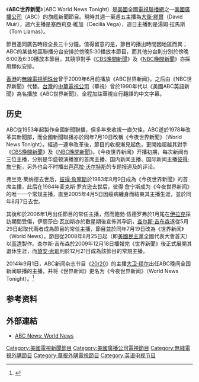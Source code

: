 {{电视节目信息框
| 顏色       =
| 名稱       = ABC今夜世界新闻
| 原名       = ABC World News Tonight
| 圖片       = ABC World News Tonight Logo 2015.jpg
| 圖說       = ABC世界新闻自2015年起的标志
| 類型       = [[新聞|新聞]]
| 原創       = 鲁恩·阿利奇
| 發展       = 
| 導演       = 
| 主持       = '''工作日：'''<br>[[大卫·缪尔|大卫·缪尔]]（2014至今）<br> '''周末：'''<br>汤姆·拉马斯（周日主播，2015至今）<br>塞西莉亚·维加（周六主播，2015至今）
| 演出       = 
| 配音       = 
| 旁白       = 
| 主題曲     = 
| 片頭曲     = 
| 片尾曲     =
| 作曲       = 
| 國家       = {{USA}}
| 地區       = 
| 語言       = [[英語|英語]]
| 季數       = 
| 系列數     = 
| 集數       = 
| 每集列表   = 
| 執行製片   =  迈克尔·科恩（2011–2014）<br>Almin Karamehmedovic（2014至今）<ref>{{cite news|title=Michael Corn Named Senior EP of GMA; Almin Karamehmedovic Named EP of World News|url=http://abcnews.go.com/blogs/headlines/2014/08/michael-corn-named-senior-ep-of-gma-almin-karamehmedovic-named-ep-of-world-news/|author=Alyssa Bernstein|work=ABC新闻|date=2014年8月26日|accessdate=2015年7月1日|archive-date=2015年7月1日|archive-url=https://web.archive.org/web/20150701192239/http://abcnews.go.com/blogs/headlines/2014/08/michael-corn-named-senior-ep-of-gma-almin-karamehmedovic-named-ep-of-world-news/|dead-url=no}}</ref>
| 製片人     = [[ABC新闻|美国广播公司新聞部]]
| 監製   = 
| 副製片人   = 
| 共同製片人 = 
| 編審       = 
| 剪輯       = 
| 外景       = 
| 機位       = [[多镜头模式|多镜头]]
| 每集長     = 15分钟（1948–1963）<br>30分钟（含广告）（1963至今）
| 頻道       = 
| 電視網     = [[美国广播公司|美国广播公司]]（ABC, American Brodcasting Company）
| 電視臺     = 
| 視頻制式   = [[480i|480i]]（[[4:3|4:3]] [[SDTV|SDTV]]）<br>（1953–2008）<br>480i（[[16:9|16:9]] SDTV）<br>（2008至今）<br>[[720p|720p]]/[[1080p|1080p]]（[[HDTV|HDTV]]）<br>（2008至今）<ref>{{cite news|title=Exclusive: World News Kicks Off HD Expansion at ABC — World News with Charles Gibson, Nightline to Begin Broadcasting in 720p HD Aug. 25|url=http://www.broadcastingcable.com/index.asp?layout=talkbackCommentsFull&talk_back_header_id=6551270&articleid=CA6589802|author=Glen Dickson|work=Broadcasting & Cable|date=2008年8月25日|accessdate=2015年7月1日|archive-date=2008年12月2日|archive-url=https://web.archive.org/web/20081202095405/http://www.broadcastingcable.com/index.asp?layout=talkbackCommentsFull&talk_back_header_id=6551270&articleid=CA6589802|dead-url=no}}</ref>
| 音頻制式   =
| 首播國家   = 
| 首播地區   = 
| 開始       = *John Charles Daly and the News（约翰·查尔斯·戴利新闻报道）（1953-1965）
*Peter Jennings with the News（彼特·詹宁斯新闻报道）（1965-1967）
*ABC News（ABC新闻）（1967-1970）
*ABC Evening News（ABC晚间新闻）（1970-1978）
*World News Tonight（今夜世界新闻）（1978-2006）
*World News（世界新闻）（2006-2009）
*ABC World News（ABC世界新闻）（2009-2014）
*ABC World News Tonight（今夜世界新闻）（2014
| 結束       = 今）
| 晚於       = 
| 早於       = 
}}
《'''ABC世界新聞'''》（ABC World News Tonight）是[[美國|美國]]全國[[電視聯播網|電視聯播網]]之一[[美國廣播公司|美國廣播公司]]（ABC）的旗艦新聞節目。現時其週一至週五主播為[[大衛·繆爾|大衛·繆爾]]（David Muir），週六主播是塞西莉亞·維加（Cecilia Vega），週日主播則是湯姆·拉馬斯（Tom Llamas）。

節目連同廣告時段全長三十分鐘。值得留意的是，節目的播出時間因地區而異；ABC的某些地區聯播分台安排於傍晚5:30播放本節目，而其他分台則分別於傍晚6:00及6:30播放本節目。其競爭對手《[[CBS晚間新聞|CBS晚間新聞]]》及《[[NBC晚間新聞|NBC晚間新聞]]》亦採用類似安排。

[[香港|香港]]的[[無線電視|無線電視]][[明珠台|明珠台]]曾于2009年6月前播放《ABC世界新闻》，之后由《NBC世界新聞》代替。[[台灣|台灣]]的[[中華電視公司|中華電視公司]]（華視）曾於1990年代以《美國ABC英語新聞》為名播放《ABC世界新聞》，全程加註華視自行翻譯的中文字幕。

==历史==
ABC從1953年起製作全國新聞聯播，但多年來收視一直欠佳。ABC遂於1978年改革其新聞部，而全國新聞聯播亦於同年7月10日改稱《今夜世界新聞》（World News Tonight）。經過一連串改革後，節目的收視漸見起色，更開始超越其對手《[[CBS晚間新聞|CBS晚間新聞]]》及《[[NBC晚間新聞|NBC晚間新聞]]》。《今夜世界新闻》开播初期，每次新闻有三位主播，分别是华盛顿演播室的首席主播{{link-en|弗兰克·莱纳德|Frank Reynolds}}、国内新闻主播{{link-en|麦克斯·罗宾逊|Max Robinson}}、国际新闻主播[[彼得·詹宁斯|彼得·詹宁斯]]，另外也会不时播出[[芭芭拉·沃尔特斯|芭芭拉·沃尔特斯]]的专题报道及{{link-en|霍华德·K·史密斯|Howard K. Smith}}的评论。

弗兰克·莱纳德去世后，[[彼得·詹寧斯|彼得·詹寧斯]]於1983年8月9日成為《今夜世界新聞》的首席主播，此后在1984年麦克斯·罗宾逊去世后，彼得·詹宁斯成为《今夜世界新闻》的唯一一个常规主播，直至2005年4月5日因癌病纏身而結束其主播生涯，並於同年8月7日去世。

其後{{link-en|伊丽莎白·瓦加斯|Elizabeth Vargas}}和{{link-en|鲍勃·伍德罗弗|Bob Woodruff}}於2006年1月出任節目的常任主播，然而鲍勃·伍德罗弗於1月尾在[[伊拉克|伊拉克]]採訪期間受傷，伊丽莎白·瓦加斯亦於數星期後宣佈其孕訊，[[查尔斯·吉布森|查尔斯·吉布森]]遂從5月29日起取代兩者成為節目的常任主播，節目並於同年7月19日改為《世界新闻》（World News）。節目從2008年8月25日起（即[[美國民主黨|美國民主黨]]全國代表大會首天）以[[高清|高清]]製作。查尔斯·吉布森於2009年12月18日播報完《世界新聞》後正式展開其退休生涯，而[[黛安·索耶|黛安·索耶]]則於12月21日成為該節目的常規主播。

2014年9月1日，ABC新闻杂志节目《[[20/20_(节目)|20/20]]》的主播[[大卫·缪尔|大卫·缪尔]]出任ABC晚间全国新闻联播的主播，并将《世界新闻》更名为《今夜世界新闻》（World News Tonight）。<ref name="ET20140827">{{cite web|title=Meet David Muir, the Man Taking Over ABC's 'World News'|url=http://www.etonline.com/tv/150472_meet_david_muir_the_man_taking_over_abc_world_news/|work=[[Entertainment_Tonight|Entertainment Tonight]]|date=August 27, 2014|accessdate=August 29, 2014|archive-date=2017-12-07|archive-url=https://web.archive.org/web/20171207084304/http://www.etonline.com/tv/150472_meet_david_muir_the_man_taking_over_abc_world_news|dead-url=no}}</ref>

==参考资料==
{{reflist}}

== 外部連結 ==
* [http://abcnews.go.com/WN/ ABC News: World News]{{Wayback|url=http://abcnews.go.com/WN/ |date=20071012224157 }}

{{美国晚间新闻节目}}

[[Category:美國電視新聞節目|Category:美國電視新聞節目]]
[[Category:美國廣播公司電視節目|Category:美國廣播公司電視節目]]
[[Category:無綫電視外購節目|Category:無綫電視外購節目]]
[[Category:華視外購電視節目|Category:華視外購電視節目]]
[[Category:英语电视节目|Category:英语电视节目]]